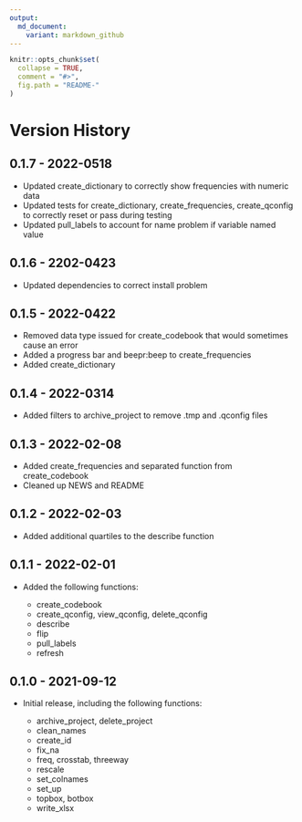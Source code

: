 ---
output:
  md_document:
    variant: markdown_github
---

<!-- README.md is generated from README.Rmd. Please edit that file -->

```{r, echo = FALSE}
knitr::opts_chunk$set(
  collapse = TRUE,
  comment = "#>",
  fig.path = "README-"
)
```

# Version History

## 0.1.7 - 2022-0518

* Updated create_dictionary to correctly show frequencies with numeric data
* Updated tests for create_dictionary, create_frequencies, create_qconfig to correctly reset or pass during testing
* Updated pull_labels to account for name problem if variable named value

## 0.1.6 - 2202-0423

* Updated dependencies to correct install problem

## 0.1.5 - 2022-0422

* Removed data type issued for create_codebook that would sometimes cause an error
* Added a progress bar and beepr:beep to create_frequencies
* Added create_dictionary

## 0.1.4 - 2022-0314

* Added filters to archive_project to remove .tmp and .qconfig files

## 0.1.3 - 2022-02-08

* Added create_frequencies and separated function from create_codebook
* Cleaned up NEWS and README


## 0.1.2 - 2022-02-03

* Added additional quartiles to the describe function

## 0.1.1 - 2022-02-01

* Added the following functions:

  + create_codebook
  + create_qconfig, view_qconfig, delete_qconfig
  + describe
  + flip
  + pull_labels
  + refresh
  
## 0.1.0 - 2021-09-12

* Initial release, including the following functions:

  + archive_project, delete_project
  + clean_names
  + create_id
  + fix_na
  + freq, crosstab, threeway
  + rescale
  + set_colnames
  + set_up
  + topbox, botbox
  + write_xlsx


